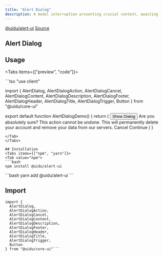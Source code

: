 ```yaml
---
title: "Alert Dialog"
description: A modal interruption presenting crucial content, awaiting user response or action.
---
```



<div className="flex items-center ">
<a className="mr-4 " href="https://www.npmjs.com/package/@uidu/alert-ui" target="_blank">@uidu/alert-ui</a>
<a className="mx-4"  href="https://github.com/uidu-org/Guidu-native/tree/main/packages/web/components/core/alert" target="_blank">Source</a>
</div>

## Alert Dialog 

<AlertDialogDemo />

## Usage

<Tabs items={["preview", "code"]}>
<Tab value="preview">
 <div className="p-16 flex items-center justify-center">
  <AlertDialogDemo />
 </div>
</Tab>
<Tab value="code">
```tsx
 "use client"

import {
  AlertDialog,
  AlertDialogAction,
  AlertDialogCancel,
  AlertDialogContent,
  AlertDialogDescription,
  AlertDialogFooter,
  AlertDialogHeader,
  AlertDialogTitle,
  AlertDialogTrigger,
  Button
} from "@uidu/core-ui"

export default function AlertDialogDemo() {
  return (
    <AlertDialog>
      <AlertDialogTrigger asChild>
        <Button variant="outline">Show Dialog</Button>
      </AlertDialogTrigger>
      <AlertDialogContent>
        <AlertDialogHeader>
          <AlertDialogTitle>Are you absolutely sure?</AlertDialogTitle>
          <AlertDialogDescription>
            This action cannot be undone. This will permanently delete your
            account and remove your data from our servers.
          </AlertDialogDescription>
        </AlertDialogHeader>
        <AlertDialogFooter>
          <AlertDialogCancel>Cancel</AlertDialogCancel>
          <AlertDialogAction>Continue</AlertDialogAction>
        </AlertDialogFooter>
      </AlertDialogContent>
    </AlertDialog>
  )
}
```
</Tab>
</Tabs>

## Installation
<Tabs items={["npm", "yarn"]}>
<Tab value="npm">
```bash
npm install @uidu/alert-ui
```
</Tab>
<Tab value="yarn">
```bash
yarn add @uidu/alert-ui
```
</Tab>
</Tabs>

## Import

```tsx
import {
  AlertDialog,
  AlertDialogAction,
  AlertDialogCancel,
  AlertDialogContent,
  AlertDialogDescription,
  AlertDialogFooter,
  AlertDialogHeader,
  AlertDialogTitle,
  AlertDialogTrigger,
  Button
} from "@uidu/core-ui"```

